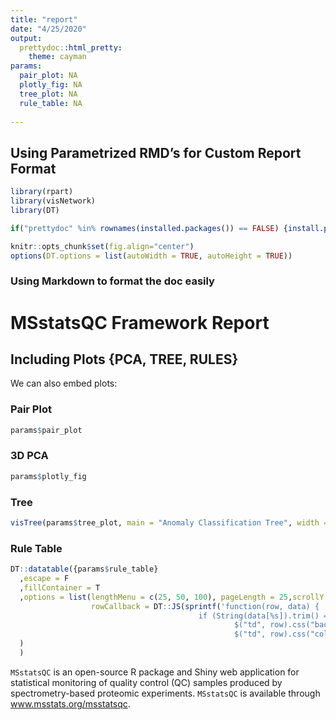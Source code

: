 ```yaml
---
title: "report"
date: "4/25/2020"
output: 
  prettydoc::html_pretty:
    theme: cayman
params:
  pair_plot: NA
  plotly_fig: NA
  tree_plot: NA
  rule_table: NA
  
---
```



## Using Parametrized RMD's for Custom Report Format

```r
library(rpart)
library(visNetwork)
library(DT)

if("prettydoc" %in% rownames(installed.packages()) == FALSE) {install.packages("prettydoc")}

knitr::opts_chunk$set(fig.align="center")
options(DT.options = list(autoWidth = TRUE, autoHeight = TRUE))
```

### Using Markdown to format the doc easily

# **MSstatsQC Framework Report**

## Including Plots {PCA, TREE, RULES}

We can also embed plots:

### Pair Plot
```r
params$pair_plot
```

### 3D PCA
```r
params$plotly_fig
```

### Tree
```r
visTree(params$tree_plot, main = "Anomaly Classification Tree", width = "100%")
```

### Rule Table

```r
DT::datatable({params$rule_table}
  ,escape = F
  ,fillContainer = T
  ,options = list(lengthMenu = c(25, 50, 100), pageLength = 25,scrollY = FALSE,
                  rowCallback = DT::JS(sprintf('function(row, data) {
                                          if (String(data[%s]).trim() == "Anomaly"  ){
                                                  $("td", row).css("background", "#994141");
                                                  $("td", row).css("color", "white");}}',toString(1)))
  )
  )

```

<code>MSstatsQC</code> is an open-source R package and Shiny web application for statistical monitoring of quality control (QC) samples produced by spectrometry-based proteomic experiments. <code>MSstatsQC</code> is available through <a href="www.msstats.org/msstatsqc">www.msstats.org/msstatsqc</a>.
